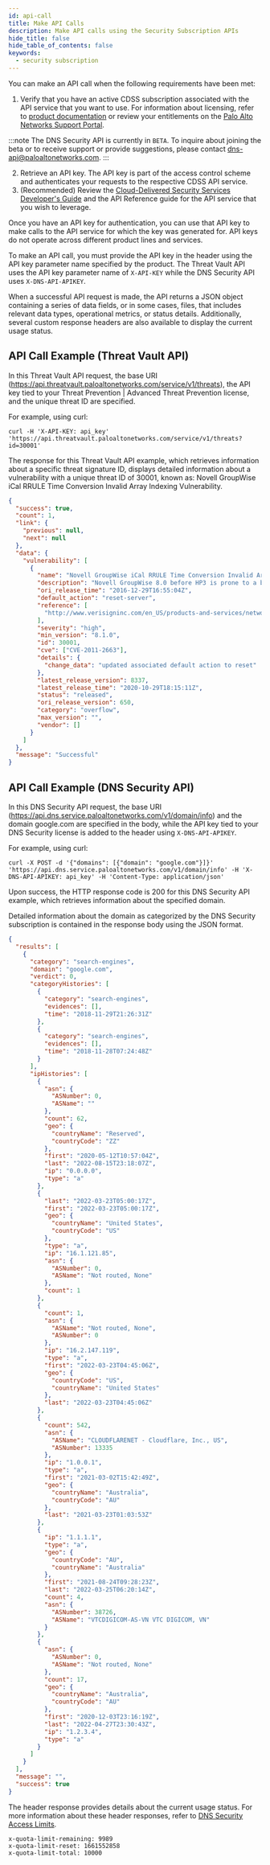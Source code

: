 ```yaml
---
id: api-call
title: Make API Calls
description: Make API calls using the Security Subscription APIs
hide_title: false
hide_table_of_contents: false
keywords:
  - security subscription
---
```


You can make an API call when the following requirements have been met:

1. Verify that you have an active CDSS subscription associated with the API service that you want to use. For information about licensing, refer to [product documentation](https://docs.paloaltonetworks.com/resources/licensing-registration-activation) or review your entitlements on the [Palo Alto Networks Support Portal](https://support.paloaltonetworks.com/).

:::note
The DNS Security API is currently in `BETA`. To inquire about joining the beta or to receive support or provide suggestions, please contact dns-api@paloaltonetworks.com.
:::

2. Retrieve an API key. The API key is part of the access control scheme and authenticates your requests to the respective CDSS API service.
3. (Recommended) Review the [Cloud-Delivered Security Services Developer's Guide](/cdss/docs) and the API Reference guide for the API service that you wish to leverage.

Once you have an API key for authentication, you can use that API key to make calls to the API service for which the key was generated for. API keys do not operate across different product lines and services.

To make an API call, you must provide the API key in the header using the API key parameter name specified by the product. The Threat Vault API uses the API key parameter name of `X-API-KEY` while the DNS Security API uses `X-DNS-API-APIKEY`.

When a successful API request is made, the API returns a JSON object containing a series of data fields, or in some cases, files, that includes relevant data types, operational metrics, or status details. Additionally, several custom response headers are also available to display the current usage status.

## API Call Example (Threat Vault API)

In this Threat Vault API request, the base URI (https://api.threatvault.paloaltonetworks.com/service/v1/threats), the API key tied to your Threat Prevention | Advanced Threat Prevention license, and the unique threat ID are specified.

For example, using curl:

```shell-session
curl -H 'X-API-KEY: api_key' 'https://api.threatvault.paloaltonetworks.com/service/v1/threats?id=30001'
```

The response for this Threat Vault API example, which retrieves information about a specific threat signature ID, displays detailed information about a vulnerability with a unique threat ID of 30001, known as: Novell GroupWise iCal RRULE Time Conversion Invalid Array Indexing Vulnerability.

```json
{
  "success": true,
  "count": 1,
  "link": {
    "previous": null,
    "next": null
  },
  "data": {
    "vulnerability": [
      {
        "name": "Novell GroupWise iCal RRULE Time Conversion Invalid Array Indexing Vulnerability",
        "description": "Novell GroupWise 8.0 before HP3 is prone to a buffer overflow vulnerability while parsing certain crafted calendar requests. The vulnerability is due to an invalid array indexing error while parsing a crafted yearly RRULE variable in a VCALENDAR attachment. An attacker could exploit the vulnerability by sending a crafted VCALENDAR request in an e-mail message. A successful attack could lead to remote code execution with the privileges of the server.",
        "ori_release_time": "2016-12-29T16:55:04Z",
        "default_action": "reset-server",
        "reference": [
          "http://www.verisigninc.com/en_US/products-and-services/network-intelligence-availability/idefense/public-vulnerability-reports/articles/index.xhtml?id=945"
        ],
        "severity": "high",
        "min_version": "8.1.0",
        "id": 30001,
        "cve": ["CVE-2011-2663"],
        "details": {
          "change_data": "updated associated default action to reset"
        },
        "latest_release_version": 8337,
        "latest_release_time": "2020-10-29T18:15:11Z",
        "status": "released",
        "ori_release_version": 650,
        "category": "overflow",
        "max_version": "",
        "vendor": []
      }
    ]
  },
  "message": "Successful"
}
```

## API Call Example (DNS Security API)

In this DNS Security API request, the base URI (https://api.dns.service.paloaltonetworks.com/v1/domain/info) and the domain google.com are specified in the body, while the API key tied to your DNS Security license is added to the header using `X-DNS-API-APIKEY`.

For example, using curl:

```shell-session
curl -X POST -d '{"domains": [{"domain": "google.com"}]}' 'https://api.dns.service.paloaltonetworks.com/v1/domain/info' -H 'X-DNS-API-APIKEY: api_key' -H 'Content-Type: application/json'

```

Upon success, the HTTP response code is 200 for this DNS Security API example, which retrieves information about the specified domain.

Detailed information about the domain as categorized by the DNS Security subscription is contained in the response body using the JSON format.

```json
{
  "results": [
    {
      "category": "search-engines",
      "domain": "google.com",
      "verdict": 0,
      "categoryHistories": [
        {
          "category": "search-engines",
          "evidences": [],
          "time": "2018-11-29T21:26:31Z"
        },
        {
          "category": "search-engines",
          "evidences": [],
          "time": "2018-11-28T07:24:48Z"
        }
      ],
      "ipHistories": [
        {
          "asn": {
            "ASNumber": 0,
            "ASName": ""
          },
          "count": 62,
          "geo": {
            "countryName": "Reserved",
            "countryCode": "ZZ"
          },
          "first": "2020-05-12T10:57:04Z",
          "last": "2022-08-15T23:18:07Z",
          "ip": "0.0.0.0",
          "type": "a"
        },
        {
          "last": "2022-03-23T05:00:17Z",
          "first": "2022-03-23T05:00:17Z",
          "geo": {
            "countryName": "United States",
            "countryCode": "US"
          },
          "type": "a",
          "ip": "16.1.121.85",
          "asn": {
            "ASNumber": 0,
            "ASName": "Not routed, None"
          },
          "count": 1
        },
        {
          "count": 1,
          "asn": {
            "ASName": "Not routed, None",
            "ASNumber": 0
          },
          "ip": "16.2.147.119",
          "type": "a",
          "first": "2022-03-23T04:45:06Z",
          "geo": {
            "countryCode": "US",
            "countryName": "United States"
          },
          "last": "2022-03-23T04:45:06Z"
        },
        {
          "count": 542,
          "asn": {
            "ASName": "CLOUDFLARENET - Cloudflare, Inc., US",
            "ASNumber": 13335
          },
          "ip": "1.0.0.1",
          "type": "a",
          "first": "2021-03-02T15:42:49Z",
          "geo": {
            "countryName": "Australia",
            "countryCode": "AU"
          },
          "last": "2021-03-23T01:03:53Z"
        },
        {
          "ip": "1.1.1.1",
          "type": "a",
          "geo": {
            "countryCode": "AU",
            "countryName": "Australia"
          },
          "first": "2021-08-24T09:28:23Z",
          "last": "2022-03-25T06:20:14Z",
          "count": 4,
          "asn": {
            "ASNumber": 38726,
            "ASName": "VTCDIGICOM-AS-VN VTC DIGICOM, VN"
          }
        },
        {
          "asn": {
            "ASNumber": 0,
            "ASName": "Not routed, None"
          },
          "count": 17,
          "geo": {
            "countryName": "Australia",
            "countryCode": "AU"
          },
          "first": "2020-12-03T23:16:19Z",
          "last": "2022-04-27T23:30:43Z",
          "ip": "1.2.3.4",
          "type": "a"
        }
      ]
    }
  ],
  "message": "",
  "success": true
}
```

The header response provides details about the current usage status. For more information about these header responses, refer to [DNS Security Access Limits](/dns-security/docs/access-limits).

```
x-quota-limit-remaining: 9989
x-quota-limit-reset: 1661552858
x-quota-limit-total: 10000
```
